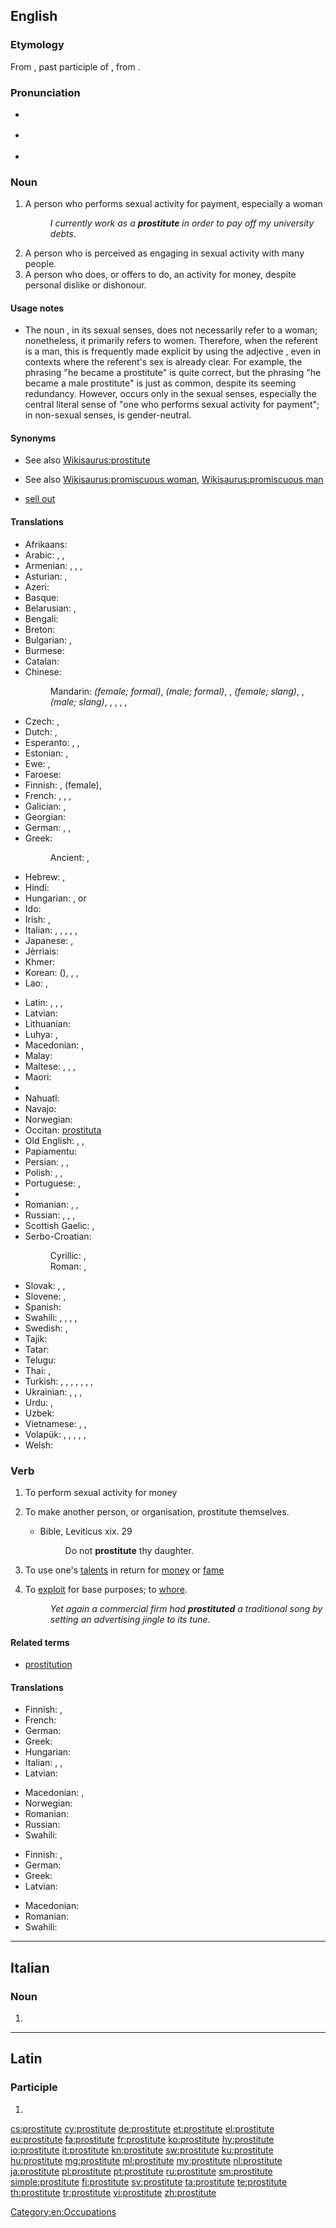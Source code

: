 ==English==
{{wikipedia}}

===Etymology===
From {{etyl|la|en}} {{m|la|prōstitutus}}, past participle of {{m|la|prōstituō}}, from {{prefix|pro|gloss1=for, before|statuo|alt2=statuō|gloss2=to set up, to erect|lang=en}}.

===Pronunciation===
* {{a|UK}} {{IPA|/ˈprɒstɪtjuːt/|lang=en}}
* {{a|US}} {{IPA|/ˈprɑːstətuːt/|lang=en}}
* {{audio|en-us-prostitute.ogg|Audio (US)|lang=en}}

===Noun===
{{en-noun}}

# A person who performs sexual activity for payment, especially a woman
#: ''I currently work as a '''prostitute''' in order to pay off my university debts''.
# A person who is perceived as engaging in sexual activity with many people.
# A person who does, or offers to do, an activity for money, despite personal dislike or dishonour.

====Usage notes====
* The noun {{term||prostitute|lang=en}}, in its sexual senses, does not necessarily refer to a woman; nonetheless, it primarily refers to women. Therefore, when the referent is a man, this is frequently made explicit by using the adjective {{term|male|lang=en}}, even in contexts where the referent's sex is already clear. For example, the phrasing "he became a prostitute" is quite correct, but the phrasing "he became a male prostitute" is just as common, despite its seeming redundancy. However, {{term||male prostitute|lang=en}} occurs only in the sexual senses, especially the central literal sense of "one who performs sexual activity for payment"; in non-sexual senses, {{term||prostitute|lang=en}} is gender-neutral.

====Synonyms====
* {{sense|person who performs sexual activity for payment}} See also [[Wikisaurus:prostitute]]
* {{sense|person perceived as engaging in sexual activity}} See also [[Wikisaurus:promiscuous woman]], [[Wikisaurus:promiscuous man]]
* {{sense|person who does an activity for money}} [[sell out]]

====Translations====
{{trans-top|a person having sex for profit}}
* Afrikaans: {{t+|af|prostituut}}
* Arabic: {{t|ar|عاهرة|f|tr=ʿāhira}}, {{t+|ar|زانية|f|tr=zāniya|sc=Arab}}, {{t|ar|فاحشة|f|tr=fāḥiša|sc=Arab}}
* Armenian: {{t|hy|պոռնիկ|tr=poṙnik|sc=Armn}}, {{t|hy|պոռնկուհի|tr=poṙnkuhi|sc=Armn}}, {{t|hy|մարմնավաճառուհի|tr=marmnavačaṙuhi}}, {{qualifier|vulgar}} {{t|hy|բոզ|tr=boz}}
* Asturian: {{t|ast|prostitutu|m}}, {{t|ast|prostituta|f}}
* Azeri: {{t|az|fahişə}}
* Basque: {{t+|eu|prostituta}}
* Belarusian: {{t|be|прастытутка|f|tr=prastytútka|sc=Cyrl}}, {{qualifier|vulgar}} {{t|be|курва|f|tr=kúrva|sc=Cyrl}}
* Bengali: {{t|bn|বেশ্যা|tr=beshya|sc=Beng}}
* Breton: {{t+|br|gast|f}}
* Bulgarian: {{t+|bg|проститутка|f|tr=prostitútka|sc=Cyrl}}, {{qualifier|vulgar}} {{t+|bg|курва|f|tr=kúrva|sc=Cyrl}}
* Burmese: {{t+|my|ပြည့်တန်ဆာ|tr=pjei. da̱za|sc=Mymr}}
* Catalan: {{t+|ca|prostituta|f}}
* Chinese:
*: Mandarin: {{t+|cmn|妓女|tr=jìnǚ|sc=Hani}} ''(female; formal)'', {{t|cmn|妓男|tr=jìnán|sc=Hani}} ''(male; formal)'', {{t+|cmn|雞|sc=Hani}}, {{t+|cmn|鸡|tr=jī|sc=Hani}} ''(female; slang)'', {{t+|cmn|鴨|sc=Hani}}, {{t+|cmn|鸭|tr=yā|sc=Hani}} ''(male; slang)'', {{t+|cmn|雞婆|sc=Hani}}, {{t+|cmn|鸡婆|tr=jīpó|sc=Hani}} {{qualifier|vulgar}}, {{t+|cmn|娼妓|tr=chāngjì|sc=Hani}} {{qualifier|archaic}}, {{t|cmn|風塵女|sc=Hani}}, {{t|cmn|风尘女|tr=fēngchénnǚ|sc=Hani}} {{qualifier|archaic}}
* Czech: {{t+|cs|prostitutka|f}}, {{qualifier|vulgar}} {{t+|cs|kurva|f}}
* Dutch: {{t+|nl|prostituee|f}}, {{t+|nl|hoer|f}}
* Esperanto: {{t|eo|prostituitino}}, {{t|eo|ĉiesulino}} {{qualifier|pejorative}}, {{t|eo|sinvendisto}}
* Estonian: {{t|et|prostituut}}, {{t|et|hoor}}
* Ewe: {{t|ee|ahasi}}, {{t|ee|gbolo}}
* Faroese: {{t|fo|skøkja|f}}
* Finnish: {{t+|fi|prostituoitu}}, {{t+|fi|huora}} (female), {{t+|fi|ilotyttö}}
* French: {{t+|fr|prostitué|m}}, {{t+|fr|prostituée|f}}, {{t|fr|fille des rues|f}}, {{t+|fr|fille de joie|f}}
* Galician: {{t|gl|prostituto|m}}, {{t|gl|prostituta|f}}
* Georgian: {{t|ka|მეძავი|tr=medzavi|sc=Geor}}
* German: {{t+|de|Prostituierte|m|f}}, {{t+|de|Hure|f}}, {{t+|de|Dirne|f}}
* Greek: {{t+|el|πόρνη|f}}
*: Ancient: {{t|grc|πόρνη|f|tr=pornē}}, {{t|grc|πόρνος|m|tr=pornos}}
* Hebrew: {{t+|he|זונה|f|tr=zona}}, {{t|he|ג׳יגולו|m|tr=jigolo}}
* Hindi: {{t|hi|वेश्या|f|tr=veśyā}}
* Hungarian: {{t+|hu|prostituált}}, {{t+|hu|prosti|f}} or {{t+|hu|örömlány|f}}
* Ido: {{t+|io|prostituco}}
* Irish: {{t+|ga|striapach|f}}, {{t|ga|meirdreach|f}}
* Italian: {{t+|it|prostituta|f}}, {{t|it|squillo|f}}, {{t+|it|battona|f}}, {{t+|it|puttana|f}}, {{t+|it|baldracca|f}}, {{t+|it|sgualdrina|f}}
* Japanese: {{t|ja|売春婦|tr=ばいしゅんふ, baishunfu}}, {{t|ja|娼婦|tr=しょうふ, shōfu|sc=Jpan}}
* Jèrriais: {{t|roa-jer|prostituée|f}}
* Khmer: {{t|km|ស្រីខូច|tr=srǝy kʰooch|sc=Khmr}}
* Korean: {{t+|ko|매춘부|sc=Hang}} ({{t+|ko|賣春婦|sc=Hang}}), {{t+|ko|창녀|sc=Hang}}, {{qualifier|uncommon}} {{t+|ko|갈보|sc=Hang}}, {{qualifier|uncommon}} {{t+|ko|논다니|sc=Hang}}
* Lao: {{t|lo|ກາລີ|tr=kaː líː|sc=Laoo}}, {{t|lo|ເພດສຍາ|tr=pʰȇːt sá ɲăː|sc=Laoo}}
{{trans-mid}}
* Latin: {{t|la|meretrix|f}}, {{t|la|scortum|n}}, {{t|la|lupānāria|f}} {{qualifier|Mediaeval}}, {{t|la|lupa|f}} {{qualifier|slang}}
* Latvian: {{t|lv|prostitūta|f}}
* Lithuanian: {{t|lt|prostitutė|f}}
* Luhya: {{t|luy|mng'ang'ule}}, {{t|luy|mng'ang'ule}}
* Macedonian: {{t|mk|проститутка|f|tr=prostitútka}}, {{t|mk|курва|f|tr=kúrva}} {{qualifier|vulgar}}
* Malay: {{t+|ms|pelacur}}
* Maltese: {{t|mt|prostituta|f}}, {{t|mt|prostitut|m}}, {{t|mt|qaħba|f}}, {{t|mt|ġerrej|m}}
* Maori: {{t|mi|kairau}}
* {{trreq|mn}}
* Nahuatl: {{t|nah|ahuiyani}}
* Navajo: {{t|nv|ałjiłnii}}
* Norwegian: {{t+|no|prostituert|m}}
* Occitan: [[prostituta#Occitan|prostituta]] {{g|f}}
* Old English: {{t|ang|portcwene|alt=portcwéne|f}}, {{t|ang|myltestre|f}}, {{t|ang|hore|f}}
* Papiamentu: {{t|pap|mohé di bida}}
* Persian: {{t+|fa|روسپی|tr=ruspi|sc=fa-Arab}}, {{t+|fa|فاحشه|tr=fâheše|sc=fa-Arab}}, {{qualifier|vulgar}} {{t+|fa|جنده|tr=jende|sc=fa-Arab}}
* Polish: {{t+|pl|prostytutka|f}}, {{t|pl|męska prostytutka|m}}, {{qualifier|vulgar}} {{t+|pl|kurwa|f}}
* Portuguese: {{t+|pt|prostituta|f}}, {{t+|pt|mulher da vida|f}}
* {{trreq|rom}}
* Romanian: {{t+|ro|prostituată|f}}, {{t+|ro|curvă|f}}, {{t+|ro|târfă|f}}
* Russian: {{t+|ru|проститутка|f|tr=prostitútka}}, {{t+|ru|шлюха|f|tr=šljúxa}} {{qualifier|vulgar}}, {{t+|ru|блядь|f|tr=bljad’}} {{qualifier|vulgar}}, {{t+|ru|курва|f|tr=kúrva}} {{qualifier|vulgar}}
* Scottish Gaelic: {{t|gd|siùrsach|f}}, {{t+|gd|strìopach|f}}
* Serbo-Croatian:
*: Cyrillic: {{t|sh|проститутка|f}}, {{t|sh|курва|f}}
*: Roman: {{t|sh|pròstitūtka|f}}, {{t|sh|kȗrva|f}}
* Slovak: {{t|sk|prostitútka|f}}, {{t|sk|kurva|f}}, {{t|sk|cundra|f}}
* Slovene: {{t+|sl|prostitutka|f}}, {{qualifier|vulgar}} {{t+|sl|kurba|f}}
* Spanish: {{t+|es|prostituta|f}}
* Swahili: {{t+|sw|malaya|9|10}}, {{t+|sw|kahaba}}, {{t+|sw|changudoa}}, {{t+|sw|kiberenge}}, {{t+|sw|kiberenge}}
* Swedish: {{t+|sv|prostituerad}}, {{t+|sv|hora}}
* Tajik: {{t|tg|фоҳиша|tr=fohiša|sc=Cyrl}}
* Tatar: {{t+|tt|фәхишә|tr=fähişä|sc=Cyrl}}
* Telugu: {{t+|te|వేశ్య|tr=vaeSya}}
* Thai: {{t|th|โสเภณี|tr=sŏh-pây-nee|sc=Thai}}, {{t|th|แพศยา|tr=pae-sà-yăa|sc=Thai}}
* Turkish: {{t+|tr|orospu}}, {{t+|tr|fahişe}}, {{t+|tr|hayat kadını}}, {{t+|tr|orta malı}}, {{t+|tr|paçoz}}, {{t+|tr|sürtük}}, {{t+|tr|seks işçisi}}, {{t+|tr|kevaşe}}
* Ukrainian: {{t|uk|проститутка|f|tr=prostytútka|sc=Cyrl}}, {{t|uk|повія|f|tr=povíja|sc=Cyrl}}, {{qualifier|vulgar}} {{t|uk|шлюха|f|tr=šljúxa|sc=Cyrl}}, {{qualifier|vulgar}} {{t|uk|курва|f|tr=kúrva|sc=Cyrl}}
* Urdu: {{t|ur|ویشیا|f|tr=veśyā|sc=ur-Arab}}, {{t|ur|فاحشہ|f|tr=fāhiśa|sc=ur-Arab}}
* Uzbek: {{t+|uz|fohisha}}
* Vietnamese: {{t+|vi|đĩ}}, {{t|vi|điếm}}, {{t|vi|gái mại dâm}}
* Volapük: {{qualifier|♂♀}} {{t|vo|prostitan}}, {{qualifier|♂}} {{t|vo|hiprostitan}}, {{qualifier|♀}} {{t|vo|jiprostitan}}, {{qualifier|♂♀}} {{t+|vo|nepuedan}}, {{qualifier|♂}} {{t+|vo|hinepuedan}}, {{qualifier|♀}} {{t+|vo|jinepuedan}}
* Welsh: {{t+|cy|putain|f}}
{{trans-bottom}}

===Verb===
{{en-verb|prostitut|ing}}

# {{context|transitive|usually reflexively|lang=en}} To perform sexual activity for money
# {{context|transitive|lang=en}} To make another person, or organisation, prostitute themselves.
#* Bible, Leviticus xix. 29
#*: Do not '''prostitute''' thy daughter.
# {{context|transitive|derogatory|lang=en}} To use one's [[talent]]s in return for [[money]] or [[fame]]
# {{context|figuratively|lang=en}} To [[exploit]] for base purposes; to [[whore]].
#: ''Yet again a commercial firm had '''prostituted''' a traditional song by setting an advertising jingle to its tune.''

====Related terms====
* [[prostitution]]

====Translations====
{{trans-top|to perform sexual activity for money}}
* Finnish: {{t|fi|[[myydä]] [[itsensä|itseään]]}}, {{t+|fi|huorata}} {{qualifier|degrading}}
* French: {{t+|fr|prostituer|alt=se prostituer}}
* German: {{t|de|prostituieren|alt=sich prostituieren}}
* Greek: {{t+|el|εκπορνεύομαι|tr=ekpornévomai}}
* Hungarian: {{t|hu|prostituál}}
* Italian: {{t|it|prostituirsi}}, {{t|it|battere il marciapiede}}, {{t+|it|battere}}
* Latvian: {{t|lv|prostituēties}}
{{trans-mid}}
* Macedonian: {{t|mk|проституира|alt=се проституира|tr=se prostituíra}}, {{t|mk|курва|alt=се курва|tr=se kúrva}} {{qualifier|vulgar}}
* Norwegian: {{t|no|prostituere}}
* Romanian: {{t+|ro|prostitua|alt=a se prostituá}}
* Russian: {{t|ru|[[заниматься]] [[проституция|проституцией]]|impf|tr=zanimátʹsja prostitúcijej|sc=Cyrl}}
* Swahili: {{t+|sw|ukahaba}}
{{trans-bottom}}

{{trans-top|to make another person, or organisation, prostitute themselves}}
* Finnish: {{t+|fi|myydä}}, {{t|fi|prostituoida}}
* German: {{t|de|prostituieren}}
* Greek: {{t+|el|εκπορνεύω|tr=ekpornévo}}
* Latvian: {{t|lv|prostituēt}}
{{trans-mid}}
* Macedonian: {{t|mk|проституира|tr=prostituíra}}
* Romanian: {{t+|ro|prostitua|alt=a prostituá}}
* Swahili: {{t+|sw|ukahaba}}
{{trans-bottom}}

[[Category:en:Occupations]]

----

==Italian==

===Noun===
{{head|it|plural}} {{g|f}}

# {{plural of|prostituta|lang=it}}

----

==Latin==

===Participle===
{{la-part-form|prōstitute}}

# {{inflection of|prōstitutus||voc|m|s|lang=la}}

[[cs:prostitute]]
[[cy:prostitute]]
[[de:prostitute]]
[[et:prostitute]]
[[el:prostitute]]
[[eu:prostitute]]
[[fa:prostitute]]
[[fr:prostitute]]
[[ko:prostitute]]
[[hy:prostitute]]
[[io:prostitute]]
[[it:prostitute]]
[[kn:prostitute]]
[[sw:prostitute]]
[[ku:prostitute]]
[[hu:prostitute]]
[[mg:prostitute]]
[[ml:prostitute]]
[[my:prostitute]]
[[nl:prostitute]]
[[ja:prostitute]]
[[pl:prostitute]]
[[pt:prostitute]]
[[ru:prostitute]]
[[sm:prostitute]]
[[simple:prostitute]]
[[fi:prostitute]]
[[sv:prostitute]]
[[ta:prostitute]]
[[te:prostitute]]
[[th:prostitute]]
[[tr:prostitute]]
[[vi:prostitute]]
[[zh:prostitute]]